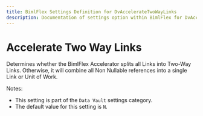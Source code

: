 ---
title: BimlFlex Settings Definition for DvAccelerateTwoWayLinks
description: Documentation of settings option within BimlFlex for DvAccelerateTwoWayLinks
---
<head>
  <meta name="varigenceProduct" content="BimlFlex"></meta>
  <meta name="varigenceArticleType" content="Reference"></meta>
</head>


# Accelerate Two Way Links

Determines whether the BimlFlex Accelerator splits all Links into Two-Way Links. Otherwise, it will combine all Non Nullable references into a single Link or Unit of Work.

Notes:

* This setting is part of the `Data Vault` settings category.
* The default value for this setting is `N`.
